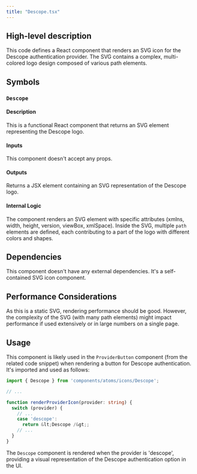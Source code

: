 ```yaml
---
title: "Descope.tsx"
---
```


## High-level description
This code defines a React component that renders an SVG icon for the Descope authentication provider. The SVG contains a complex, multi-colored logo design composed of various path elements.

## Symbols

### `Descope`
#### Description
This is a functional React component that returns an SVG element representing the Descope logo.

#### Inputs
This component doesn't accept any props.

#### Outputs
Returns a JSX element containing an SVG representation of the Descope logo.

#### Internal Logic
The component renders an SVG element with specific attributes (xmlns, width, height, version, viewBox, xmlSpace). Inside the SVG, multiple `path` elements are defined, each contributing to a part of the logo with different colors and shapes.

## Dependencies
This component doesn't have any external dependencies. It's a self-contained SVG icon component.

## Performance Considerations
As this is a static SVG, rendering performance should be good. However, the complexity of the SVG (with many path elements) might impact performance if used extensively or in large numbers on a single page.

## Usage
This component is likely used in the `ProviderButton` component (from the related code snippet) when rendering a button for Descope authentication. It's imported and used as follows:

```typescript
import { Descope } from 'components/atoms/icons/Descope';

// ...

function renderProviderIcon(provider: string) {
  switch (provider) {
    // ...
    case 'descope':
      return &lt;Descope /&gt;;
    // ...
  }
}
```

The `Descope` component is rendered when the provider is 'descope', providing a visual representation of the Descope authentication option in the UI.